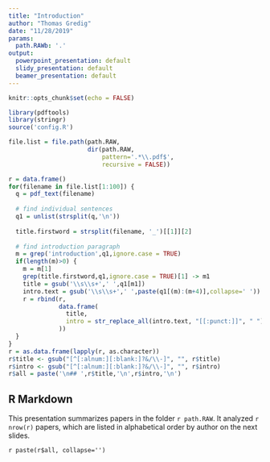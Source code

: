 ```yaml
---
title: "Introduction"
author: "Thomas Gredig"
date: "11/28/2019"
params:
  path.RAWb: '.'
output:
  powerpoint_presentation: default
  slidy_presentation: default
  beamer_presentation: default
---
```


```r
knitr::opts_chunk$set(echo = FALSE)

library(pdftools)
library(stringr)
source('config.R')

file.list = file.path(path.RAW,
                      dir(path.RAW, 
                          pattern='.*\\.pdf$', 
                          recursive = FALSE))

r = data.frame()
for(filename in file.list[1:100]) {
  q = pdf_text(filename)
  
  # find individual sentences
  q1 = unlist(strsplit(q,'\n'))
  
  title.firstword = strsplit(filename, '_')[[1]][2]
  
  # find introduction paragraph
  m = grep('introduction',q1,ignore.case = TRUE)
  if(length(m)>0) {
    m = m[1]
    grep(title.firstword,q1,ignore.case = TRUE)[1] -> m1
    title = gsub('\\s\\s+',' ',q1[m1])
    intro.text = gsub('\\s\\s+',' ',paste(q1[(m):(m+4)],collapse=' '))
    r = rbind(r,
              data.frame(
                title,
                intro = str_replace_all(intro.text, "[[:punct:]]", " ")
              ))
  }
}
r = as.data.frame(lapply(r, as.character))
r$title <- gsub("[^[:alnum:][:blank:]?&/\\-]", "", r$title)
r$intro <- gsub("[^[:alnum:][:blank:]?&/\\-]", "", r$intro)
r$all = paste('\n## ',r$title,'\n',r$intro,'\n')

```

## R Markdown

This presentation summarizes papers in the folder `r path.RAW`. It analyzed `r nrow(r)` papers, which are listed in alphabetical order by author on the next slides.


`r paste(r$all, collapse='')`



